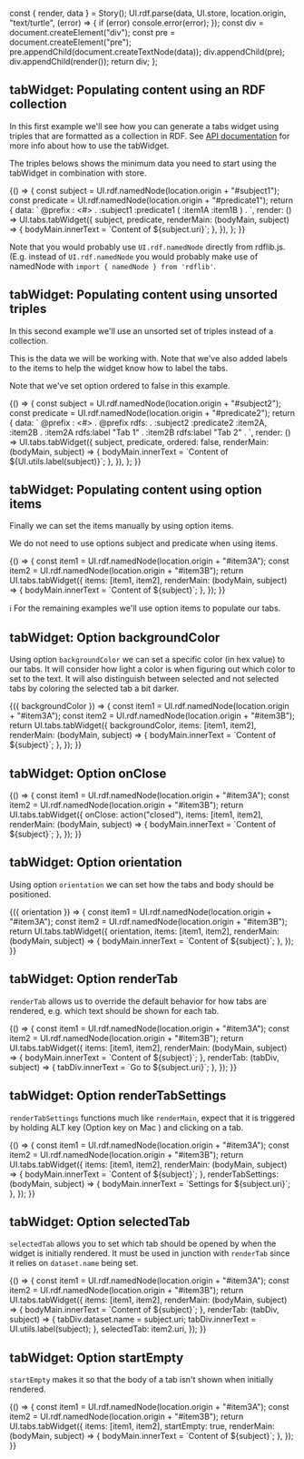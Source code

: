 

<Meta title="Tabs" />

  const { render, data } = Story();
  UI.rdf.parse(data, UI.store, location.origin, "text/turtle", (error) => {
    if (error) console.error(error);
  });
  const div = document.createElement("div");
  const pre = document.createElement("pre");
  pre.appendChild(document.createTextNode(data));
  div.appendChild(pre);
  div.appendChild(render());
  return div;
};

## tabWidget: Populating content using an RDF collection

In this first example we'll see how you can generate a tabs widget using triples that are formatted as a collection in
RDF. See [API documentation](https://solidos.github.io/solid-ui/Documentation/api/modules/_tabs_.html#tabwidget) for more
info about how to use the tabWidget.

The triples belows shows the minimum data you need to start using the tabWidget in combination with store.

<Canvas>
  <Story name="rdf collection" decorators={[loadTurtleDecorator]}>
    {() => {
      const subject = UI.rdf.namedNode(location.origin + "#subject1");
      const predicate = UI.rdf.namedNode(location.origin + "#predicate1");
      return {
        data: `
@prefix : <#> .
:subject1
    :predicate1 ( :item1A :item1B ) .
        `,
        render: () =>
          UI.tabs.tabWidget({
            subject,
            predicate,
            renderMain: (bodyMain, subject) => {
              bodyMain.innerText = `Content of ${subject.uri}`;
            },
          }),
      };
    }}
  </Story>
</Canvas>

Note that you would probably use `UI.rdf.namedNode` directly from rdflib.js. (E.g. instead of
`UI.rdf.namedNode` you would probably make use of namedNode with
`import { namedNode } from 'rdflib'`.

## tabWidget: Populating content using unsorted triples

In this second example we'll use an unsorted set of triples instead of a collection.

This is the data we will be working with. Note that we've also added labels to the items to help the widget know how to label the tabs.

Note that we've set option ordered to false in this example.

<Canvas>
  <Story name="unsorted triples" decorators={[loadTurtleDecorator]}>
    {() => {
      const subject = UI.rdf.namedNode(location.origin + "#subject2");
      const predicate = UI.rdf.namedNode(location.origin + "#predicate2");
      return {
        data: `
@prefix :     <#> .
@prefix rdfs: <http://www.w3.org/2000/01/rdf-schema#> .
:subject2
    :predicate2 :item2A, :item2B .
:item2A
    rdfs:label "Tab 1" .
:item2B
    rdfs:label "Tab 2" .
        `,
        render: () =>
          UI.tabs.tabWidget({
            subject,
            predicate,
            ordered: false,
            renderMain: (bodyMain, subject) => {
              bodyMain.innerText = `Content of ${UI.utils.label(subject)}`;
            },
          }),
      };
    }}
  </Story>
</Canvas>

## tabWidget: Populating content using option items

Finally we can set the items manually by using option items.

We do not need to use options subject and predicate when using items.

<Canvas>
  <Story name="option items">
    {() => {
      const item1 = UI.rdf.namedNode(location.origin + "#item3A");
      const item2 = UI.rdf.namedNode(location.origin + "#item3B");
      return UI.tabs.tabWidget({
        items: [item1, item2],
        renderMain: (bodyMain, subject) => {
          bodyMain.innerText = `Content of ${subject}`;
        },
      });
    }}
  </Story>
</Canvas>

ℹ For the remaining examples we'll use option items to populate our tabs.

## tabWidget: Option backgroundColor

Using option `backgroundColor` we can set a specific color (in hex value) to our tabs. It will consider how light a
color is when figuring out which color to set to the text. It will also distinguish between selected and not selected
tabs by coloring the selected tab a bit darker.

<Canvas>
  <Story
    name="background color"
    args={{ backgroundColor: "#ff0000" }}
    argTypes={{
      backgroundColor: { control: { type: "select", options: ["#ff0000", "#00ff00", "#0000ff"] } },
    }}
  >
    {({ backgroundColor }) => {
      const item1 = UI.rdf.namedNode(location.origin + "#item3A");
      const item2 = UI.rdf.namedNode(location.origin + "#item3B");
      return UI.tabs.tabWidget({
        backgroundColor,
        items: [item1, item2],
        renderMain: (bodyMain, subject) => {
          bodyMain.innerText = `Content of ${subject}`;
        },
      });
    }}
  </Story>
</Canvas>

## tabWidget: Option onClose

<Canvas>
  <Story name="on close">
    {() => {
      const item1 = UI.rdf.namedNode(location.origin + "#item3A");
      const item2 = UI.rdf.namedNode(location.origin + "#item3B");
      return UI.tabs.tabWidget({
        onClose: action("closed"),
        items: [item1, item2],
        renderMain: (bodyMain, subject) => {
          bodyMain.innerText = `Content of ${subject}`;
        },
      });
    }}
  </Story>
</Canvas>

## tabWidget: Option orientation

Using option `orientation` we can set how the tabs and body should be positioned.

<Canvas>
  <Story
    name="orientation"
    args={{ orientation: "1" }}
    argTypes={{ orientation: { control: { type: "select", options: ["0", "1", "2", "3"] } } }}
  >
    {({ orientation }) => {
      const item1 = UI.rdf.namedNode(location.origin + "#item3A");
      const item2 = UI.rdf.namedNode(location.origin + "#item3B");
      return UI.tabs.tabWidget({
        orientation,
        items: [item1, item2],
        renderMain: (bodyMain, subject) => {
          bodyMain.innerText = `Content of ${subject}`;
        },
      });
    }}
  </Story>
</Canvas>

## tabWidget: Option renderTab

`renderTab` allows us to override the default behavior for how tabs are rendered, e.g. which text should be shown for each tab.

<Canvas>
  <Story name="renderTab">
    {() => {
      const item1 = UI.rdf.namedNode(location.origin + "#item3A");
      const item2 = UI.rdf.namedNode(location.origin + "#item3B");
      return UI.tabs.tabWidget({
        items: [item1, item2],
        renderMain: (bodyMain, subject) => {
          bodyMain.innerText = `Content of ${subject}`;
        },
        renderTab: (tabDiv, subject) => {
          tabDiv.innerText = `Go to ${subject.uri}`;
        },
      });
    }}
  </Story>
</Canvas>

## tabWidget: Option renderTabSettings

`renderTabSettings` functions much like `renderMain`, expect that it is triggered by holding ALT key (Option key on Mac
) and clicking on a tab.

<Canvas>
  <Story name="renderTabSettings">
    {() => {
      const item1 = UI.rdf.namedNode(location.origin + "#item3A");
      const item2 = UI.rdf.namedNode(location.origin + "#item3B");
      return UI.tabs.tabWidget({
        items: [item1, item2],
        renderMain: (bodyMain, subject) => {
          bodyMain.innerText = `Content of ${subject}`;
        },
        renderTabSettings: (bodyMain, subject) => {
          bodyMain.innerText = `Settings for ${subject.uri}`;
        },
      });
    }}
  </Story>
</Canvas>

## tabWidget: Option selectedTab

`selectedTab` allows you to set which tab should be opened by when the widget is initially rendered. It must be used
in junction with `renderTab` since it relies on `dataset.name` being set.

<Canvas>
  <Story name="selectedTab">
    {() => {
      const item1 = UI.rdf.namedNode(location.origin + "#item3A");
      const item2 = UI.rdf.namedNode(location.origin + "#item3B");
      return UI.tabs.tabWidget({
        items: [item1, item2],
        renderMain: (bodyMain, subject) => {
          bodyMain.innerText = `Content of ${subject}`;
        },
        renderTab: (tabDiv, subject) => {
          tabDiv.dataset.name = subject.uri;
          tabDiv.innerText = UI.utils.label(subject);
        },
        selectedTab: item2.uri,
      });
    }}
  </Story>
</Canvas>

## tabWidget: Option startEmpty

`startEmpty` makes it so that the body of a tab isn't shown when initially rendered.

<Canvas>
  <Story name="startEmpty">
    {() => {
      const item1 = UI.rdf.namedNode(location.origin + "#item3A");
      const item2 = UI.rdf.namedNode(location.origin + "#item3B");
      return UI.tabs.tabWidget({
        items: [item1, item2],
        startEmpty: true,
        renderMain: (bodyMain, subject) => {
          bodyMain.innerText = `Content of ${subject}`;
        },
      });
    }}
  </Story>
</Canvas>

